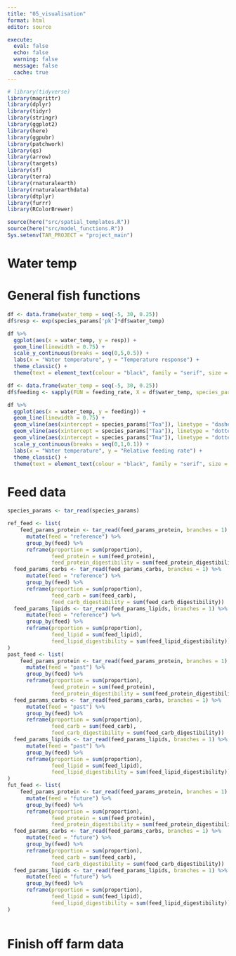 ```yaml
---
title: "05_visualisation"
format: html
editor: source

execute:
  eval: false
  echo: false
  warning: false
  message: false
  cache: true
---
```


```r
# library(tidyverse)
library(magrittr)
library(dplyr)
library(tidyr)
library(stringr)
library(ggplot2)
library(here)
library(ggpubr)
library(patchwork)
library(qs)
library(arrow)
library(targets)
library(sf)
library(terra)
library(rnaturalearth)
library(rnaturalearthdata)
library(dtplyr)
library(furrr)
library(RColorBrewer)

source(here("src/spatial_templates.R"))
source(here("src/model_functions.R"))
Sys.setenv(TAR_PROJECT = "project_main")
```

# Water temp

# General fish functions

```r
df <- data.frame(water_temp = seq(-5, 30, 0.25))
df$resp <- exp(species_params['pk']*df$water_temp)

df %>% 
  ggplot(aes(x = water_temp, y = resp)) +
  geom_line(linewidth = 0.75) +
  scale_y_continuous(breaks = seq(0,5,0.5)) +
  labs(x = "Water temperature", y = "Temperature response") +
  theme_classic() +
  theme(text = element_text(colour = "black", family = "serif", size = 12))
```

```r
df <- data.frame(water_temp = seq(-5, 30, 0.25))
df$feeding <- sapply(FUN = feeding_rate, X = df$water_temp, species_params = species_params)

df %>% 
  ggplot(aes(x = water_temp, y = feeding)) +
  geom_line(linewidth = 0.75) +
  geom_vline(aes(xintercept = species_params["Toa"]), linetype = "dashed") +
  geom_vline(aes(xintercept = species_params["Taa"]), linetype = "dotted") +
  geom_vline(aes(xintercept = species_params["Tma"]), linetype = "dotted") +
  scale_y_continuous(breaks = seq(0,1,0.1)) +
  labs(x = "Water temperature", y = "Relative feeding rate") +
  theme_classic() +
  theme(text = element_text(colour = "black", family = "serif", size = 12))
```

# Feed data

```r
species_params <- tar_read(species_params)

ref_feed <- list(
    feed_params_protein <- tar_read(feed_params_protein, branches = 1) %>% 
      mutate(feed = "reference") %>% 
      group_by(feed) %>% 
      reframe(proportion = sum(proportion),
              feed_protein = sum(feed_protein),
              feed_protein_digestibility = sum(feed_protein_digestibility))
  feed_params_carbs <- tar_read(feed_params_carbs, branches = 1) %>% 
      mutate(feed = "reference") %>% 
      group_by(feed) %>% 
      reframe(proportion = sum(proportion),
              feed_carb = sum(feed_carb),
              feed_carb_digestibility = sum(feed_carb_digestibility))
  feed_params_lipids <- tar_read(feed_params_lipids, branches = 1) %>% 
      mutate(feed = "reference") %>% 
      group_by(feed) %>% 
      reframe(proportion = sum(proportion),
              feed_lipid = sum(feed_lipid),
              feed_lipid_digestibility = sum(feed_lipid_digestibility))
)
past_feed <- list(
    feed_params_protein <- tar_read(feed_params_protein, branches = 1) %>% 
      mutate(feed = "past") %>% 
      group_by(feed) %>% 
      reframe(proportion = sum(proportion),
              feed_protein = sum(feed_protein),
              feed_protein_digestibility = sum(feed_protein_digestibility))
  feed_params_carbs <- tar_read(feed_params_carbs, branches = 1) %>% 
      mutate(feed = "past") %>% 
      group_by(feed) %>% 
      reframe(proportion = sum(proportion),
              feed_carb = sum(feed_carb),
              feed_carb_digestibility = sum(feed_carb_digestibility))
  feed_params_lipids <- tar_read(feed_params_lipids, branches = 1) %>% 
      mutate(feed = "past") %>% 
      group_by(feed) %>% 
      reframe(proportion = sum(proportion),
              feed_lipid = sum(feed_lipid),
              feed_lipid_digestibility = sum(feed_lipid_digestibility))
)
fut_feed <- list(
    feed_params_protein <- tar_read(feed_params_protein, branches = 1) %>% 
      mutate(feed = "future") %>% 
      group_by(feed) %>% 
      reframe(proportion = sum(proportion),
              feed_protein = sum(feed_protein),
              feed_protein_digestibility = sum(feed_protein_digestibility))
  feed_params_carbs <- tar_read(feed_params_carbs, branches = 1) %>% 
      mutate(feed = "future") %>% 
      group_by(feed) %>% 
      reframe(proportion = sum(proportion),
              feed_carb = sum(feed_carb),
              feed_carb_digestibility = sum(feed_carb_digestibility))
  feed_params_lipids <- tar_read(feed_params_lipids, branches = 1) %>% 
      mutate(feed = "future") %>% 
      group_by(feed) %>% 
      reframe(proportion = sum(proportion),
              feed_lipid = sum(feed_lipid),
              feed_lipid_digestibility = sum(feed_lipid_digestibility))
)
```

```r


```

# Finish off farm data

```r

```

